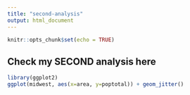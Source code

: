 ```yaml
---
title: "second-analysis"
output: html_document
---
```


```r
knitr::opts_chunk$set(echo = TRUE)
```

## Check my SECOND analysis here

 
```r
library(ggplot2)
ggplot(midwest, aes(x=area, y=poptotal)) + geom_jitter()
```
